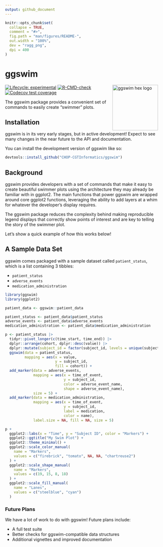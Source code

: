 ```yaml
---
output: github_document
---
```


<!-- README.md is generated from README.Rmd. Please edit that file -->

```r
knitr::opts_chunk$set(
  collapse = TRUE,
  comment = "#>",
  fig.path = "man/figures/README-",
  out.width = "100%",
  dev = "ragg_png",
  dpi = 400
)
```

# ggswim

<p align="center">

<img src="man/figures/ggswim.png" alt="ggswim hex logo" width="150" align="right"/>

</p>

<!-- badges: start -->
[![Lifecycle: experimental](https://img.shields.io/badge/lifecycle-experimental-orange.svg)](https://lifecycle.r-lib.org/articles/stages.html#experimental)
[![R-CMD-check](https://github.com/CHOP-CGTInformatics/ggswim/actions/workflows/R-CMD-check.yaml/badge.svg)](https://github.com/CHOP-CGTInformatics/ggswim/actions/workflows/R-CMD-check.yaml)
[![Codecov test coverage](https://codecov.io/gh/CHOP-CGTInformatics/ggswim/branch/main/graph/badge.svg)](https://app.codecov.io/gh/CHOP-CGTInformatics/ggswim?branch=main)
<!-- badges: end -->

The ggswim package provides a convenient set of commands to easily create "swimmer" plots.

## Installation

ggswim is in its very early stages, but in active development! Expect to see many changes in the near future to the API and documentation.

You can install the development version of ggswim like so:

``` r
devtools::install_github("CHOP-CGTInformatics/ggswim")
```

## Background

ggswim provides developers with a set of commands that make it easy to create beautiful swimmer plots using the architecture they may already be familiar with in ggplot2. The main functions that power ggswim are wrapped around core ggplot2 functions, leveraging the ability to add layers at a whim for whatever the developer's display requires. 

The ggswim package reduces the complexity behind making reproducible legend displays that correctly show points of interest and are key to telling the story of the swimmer plot.

Let's show a quick example of how this works below!

## A Sample Data Set

ggswim comes packaged with a sample dataset called `patient_status`, which is a list containing 3 tibbles:

- `patient_status`
- `adverse_events`
- `medication_administration`

```r
library(ggswim)
library(ggplot2)

patient_data <- ggswim::patient_data

patient_status <- patient_data$patient_status
adverse_events <- patient_data$adverse_events
medication_administration <- patient_data$medication_administration

p <- patient_status |>
  tidyr::pivot_longer(c(time_start, time_end)) |>
  dplyr::arrange(cohort, dplyr::desc(value)) |> 
  dplyr::mutate(subject_id = factor(subject_id, levels = unique(subject_id))) |> 
  ggswim(data = patient_status,
         mapping = aes(x = value,
                       y = subject_id,
                       fill = cohort)) +
  add_marker(data = adverse_events,
             mapping = aes(x = time_of_event,
                           y = subject_id,
                           color = adverse_event_name,
                           shape = adverse_event_name),
             size = 5) +
  add_marker(data = medication_administration,
             mapping = aes(x = time_of_event,
                           y = subject_id,
                           label = medication,
                           color = name),
             label.size = NA, fill = NA, size = 5)

p +
  ggplot2::labs(x = "Time", y = "Subject ID", color = "Markers") +
  ggplot2::ggtitle("My Swim Plot") +
  ggplot2::theme_minimal() +
  ggplot2::scale_color_manual(
    name = "Markers",
    values = c("firebrick", "tomato", NA, NA, "chartreuse2")
  ) +
  ggplot2::scale_shape_manual(
    name = "Markers",
    values = c(19, 15, 8, 18)
  ) +
  ggplot2::scale_fill_manual(
    name = "Lanes",
    values = c("steelblue", "cyan")
  )
```

### Future Plans

We have a lot of work to do with ggswim! Future plans include:

- A full test suite
- Better checks for ggswim-compatible data structures
- Additional vignettes and improved documentation
